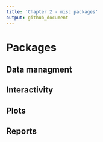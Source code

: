 ```yaml
---
title: 'Chapter 2 - misc packages'
output: github_document
---
```


# Packages
## Data managment
\begin{description}
 \item [reshape2] Useful melt and dcast function
 \item [dplyr] Easy data managment
 \item [tidyr] Successor of reshape2 to be used along with dplyr
 \item [readr] Fast import of datasets
 \item [readxl] Fast reading of xls and xlsx files
 \item [deSolve]  ODE solver
 \item [Rcpp] Run compiled C++ code in R
 \item [zoo] Useful `na.locf()` function
 \item [fmatch] faster version of `match()`
 \end{description}

## Interactivity
\begin{description}
 \item [manipulate] Generate sliders as in berkeley madonna
 \item [Shiny] Create web apps
 \end{description}

## Plots
\begin{description}
 \item [diagrammeR] Creation of network diagram
 \item [ggplot2] Easily create nice graphics
 \item [lattice] The ggplot2 ancestor
 \item [ggvis] Interactive ggplot
 \item [plot.ly] Another interactive ggplot
 \item [ggpairs] Correlation matrices that look like ggplot
 \item [gridExtra] Useful functions for ggplot2 and lattice
 \item [latticeExtra] Nice ggplot2like() function
 \item [xpose4] Diagnostic plots for NONMEM
 \end{description}

## Reports
\begin{description}
  \item [knitr] Create HTML, doc or pdf while running R code
  \item [rmarkdown] Use the mardown language in R
  \item [xtable] Tables for Latex repports
  \item [ReporteRs] Generate power points from R
  \end{description}

\pagebreak